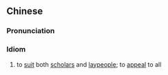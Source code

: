 {{also|雅俗共赏}}
==Chinese==
{{zh-forms|s=雅俗共赏}}

===Pronunciation===
{{zh-pron
|m=yǎsú-gòngshǎng
|c=ngaa5 zuk6 gung6 soeng2
|cat=id
}}

===Idiom===
{{zh-idiom}}

# to [[suit]] both [[scholar]]s and [[laypeople]]; to [[appeal]] to all